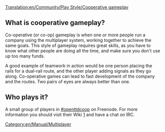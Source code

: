 [[Translation:en/Community/Play Style/Cooperative gameplay]]
[[Category:en/Manual/Multiplayer]]

==What is cooperative gameplay?==
Co-operative (or co-op) gameplay is when one or more people run a company using the multiplayer system, working together to achieve the same goals. This style of gameplay requires great skills, as you have to know what other people are doing all the time, and make sure you don't use up too many funds.

A good example of teamwork in action would be one person placing the rails for a dual-rail route, and the other player adding signals as they go along. Co-operative games can lead to fast development of the company and the routes. Two pairs of eyes are always better than one.

==Who plays it?==
A small group of players in [irc://irc.freenode.net/#openttdcoop #openttdcoop] on Freenode. For more information you should visit their Wiki [http://openttdcoop.ppcis.org/wiki/index.php/Main_Page] and have a chat on IRC.